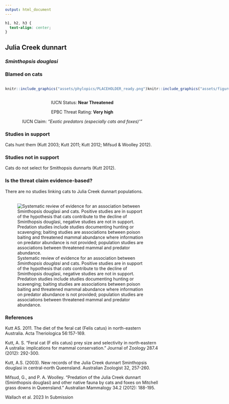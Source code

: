 ```yaml
---
output: html_document
---
```

```css
h1, h2, h3 {
  text-align: center;
}
```

## **Julia Creek dunnart**
### *Sminthopsis douglasi*
### Blamed on cats

:::: {style="display: flex;"}

::: {}
  ```r
  knitr::include_graphics("assets/phylopics/PLACEHOLDER_ready.png")
  ```
:::

::: {}

:::

::: {}
  ```r
  knitr::include_graphics("assets/figures/Map_Cat_Sminthopsis douglasi.png")
  ```
:::

::::
<center>
IUCN Status: **Near Threatened**

EPBC Threat Rating: **Very high**

IUCN Claim: *"Exotic predators (especially cats and foxes)'"*

</center>

### Studies in support

Cats hunt them (Kutt 2003; Kutt 2011; Kutt 2012; Mifsud & Woolley 2012).

### Studies not in support

Cats do not select for Smithopsis dunnarts (Kutt 2012).

### Is the threat claim evidence-based?

There are no studies linking cats to Julia Creek dunnart populations.
<br>
<br>

![ Systematic review of evidence for an association between *Sminthopsis douglasi* and cats. Positive studies are in support of the hypothesis that *cats* contribute to the decline of Sminthopsis douglasi, negative studies are not in support. Predation studies include studies documenting hunting or scavenging; baiting studies are associations between poison baiting and threatened mammal abundance where information on predator abundance is not provided; population studies are associations between threatened mammal and predator abundance.](assets/figures/Main_Evidence_Cat_Sminthopsis douglasi.png)

### References

Kutt AS. 2011. The diet of the feral cat (Felis catus) in north-eastern Australia. Acta Theriologica 56:157-169.

Kutt, A. S. "Feral cat (F elis catus) prey size and selectivity in north‐eastern A ustralia: implications for mammal conservation." Journal of Zoology 287.4 (2012): 292-300.

Kutt, A.S. (2003). New records of the Julia Creek dunnart Sminthopsis douglasi in central-north Queensland. Australian Zoologist 32, 257-260.

Mifsud, G., and P. A. Woolley. "Predation of the Julia Creek dunnart (Sminthopsis douglasi) and other native fauna by cats and foxes on Mitchell grass downs in Queensland." Australian Mammalogy 34.2 (2012): 188-195.

Wallach et al. 2023 In Submission

